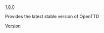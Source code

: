 [[en/Archive/OpenTTD/OpenTTD 1.8.0|1.8.0]]<noinclude>


Provides the latest stable version of OpenTTD
[[Category:en/Templates|Version]]</noinclude>